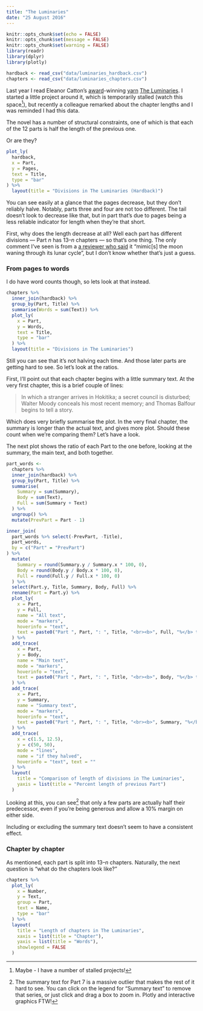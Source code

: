 ```yaml
---
title: "The Luminaries"
date: "25 August 2016"
---
```


```r
knitr::opts_chunk$set(echo = FALSE)
knitr::opts_chunk$set(message = FALSE)
knitr::opts_chunk$set(warning = FALSE)
library(readr)
library(dplyr)
library(plotly)

hardback <- read_csv("data/luminaries_hardback.csv")
chapters <- read_csv("data/luminaries_chapters.csv")
```

Last year I read Eleanor Catton's 
[award](https://en.wikipedia.org/wiki/Man_Booker_Prize)-winning
[yarn](http://dimpost.wordpress.com/2013/07/17/on-what-the-luminaries-is-actually-like)
[The Luminaries](http://www.librarything.com/work/13687338).
I started a little project around it, which is temporarily stalled (watch this space^[Maybe - I have a number of stalled projects!]), but recently a colleague remarked about the chapter lengths and I was reminded I had this data.

The novel has a number of structural constraints, one of which is that each of the 12 parts is half the length of the previous one.

Or are they?

```r
plot_ly(
  hardback,
  x = Part,
  y = Pages,
  text = Title,
  type = "bar"
) %>% 
  layout(title = "Divisions in The Luminaries (Hardback)")
```

You can see easily at a glance that the pages decrease, but they don't reliably halve. Notably, parts three
and four are not too different. The tail doesn't look to decrease like that, but in part that's due to pages
being a less reliable indicator for length when they're that short.

First, why does the length decrease at all? Well each part has different divisions --- Part _n_ has 13--_n_
chapters --- so that's one thing. The only comment I've seen is from a
[a reviewer who said](https://www.theguardian.com/books/2013/oct/15/eleanor-catton-booker-prize-winner-the-luminaries)
it "mimic[s] the moon waning through its lunar cycle", but I don't know whether that's just a guess.

### From pages to words

I do have word counts though, so lets look at that instead.

```r
chapters %>% 
  inner_join(hardback) %>% 
  group_by(Part, Title) %>% 
  summarise(Words = sum(Text)) %>% 
  plot_ly(
    x = Part,
    y = Words,
    text = Title,
    type = "bar"
  ) %>% 
  layout(title = "Divisions in The Luminaries")
```

Still you can see that it's not halving each time. And those later parts are getting hard to see. So let's look at the ratios.

First, I'll point out that each chapter begins with a little summary text. At the very first chapter, this is a brief couple of lines:

> In which a stranger arrives in Hokitika; a secret council is disturbed; Walter Moody conceals his most recent memory; and Thomas Balfour begins to tell a story.

Which does very briefly summarise the plot. In the very final chapter, the summary is longer than the actual text, and gives more plot. Should these count when we're comparing them? Let's have a look.

The next plot shows the ratio of each Part to the one before, looking at the summary, the main text, and both together.

```r
part_words <- 
  chapters %>% 
  inner_join(hardback) %>% 
  group_by(Part, Title) %>% 
  summarise(
    Summary = sum(Summary),
    Body = sum(Text),
    Full = sum(Summary + Text)
  ) %>% 
  ungroup() %>% 
  mutate(PrevPart = Part - 1)

inner_join(
  part_words %>% select(-PrevPart, -Title),
  part_words,
  by = c("Part" = "PrevPart")
) %>% 
  mutate(
    Summary = round(Summary.y / Summary.x * 100, 0), 
    Body = round(Body.y / Body.x * 100, 0), 
    Full = round(Full.y / Full.x * 100, 0)
  ) %>% 
  select(Part.y, Title, Summary, Body, Full) %>% 
  rename(Part = Part.y) %>% 
  plot_ly(
    x = Part,
    y = Full,
    name = "All text",
    mode = "markers",
    hoverinfo = "text",
    text = paste0("Part ", Part, ": ", Title, "<br><b>", Full, "%</b> the length of the previous part in total")
  ) %>% 
  add_trace(
    x = Part,
    y = Body,
    name = "Main text",
    mode = "markers",
    hoverinfo = "text",
    text = paste0("Part ", Part, ": ", Title, "<br><b>", Body, "%</b> the length of the previous part in the body")
  ) %>% 
  add_trace(
    x = Part,
    y = Summary,
    name = "Summary text",
    mode = "markers",
    hoverinfo = "text",
    text = paste0("Part ", Part, ": ", Title, "<br><b>", Summary, "%</b> the length of the previous part in the summary")
  ) %>% 
  add_trace(
    x = c(1.5, 12.5),
    y = c(50, 50),
    mode = "lines",
    name = "if they halved",
    hoverinfo = "text", text = ""
  ) %>% 
  layout(
    title = "Comparison of length of divisions in The Luminaries",
    yaxis = list(title = "Percent length of previous Part")
  )
```


Looking at this, you can see^[The summary text for Part 7 is a massive outlier that makes the rest of it hard to see.
You can click on the legend for "Summary text" to remove that series, or just click and drag a box to zoom in. 
Plotly and interactive graphics FTW!] 
that only a few parts are actually half their predecessor, even if you're being generous and allow a 10% margin
on either side.

Including or excluding the summary text doesn't seem to have a consistent effect.


### Chapter by chapter

As mentioned, each part is split into 13--_n_ chapters. Naturally, the next question is "what do the chapters
look like?"

```r
chapters %>% 
  plot_ly(
    x = Number,
    y = Text,
    group = Part,
    text = Name,
    type = "bar"
  ) %>% 
  layout(
    title = "Length of chapters in The Luminaries",
    xaxis = list(title = "Chapter"),
    yaxis = list(title = "Words"),
    showlegend = FALSE
  )
```
